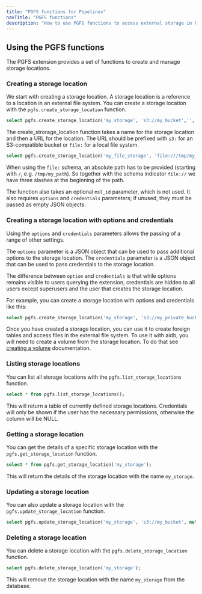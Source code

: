 ```yaml
---
title: "PGFS functions for Pipelines"
navTitle: "PGFS functions"
description: "How to use PGFS functions to access external storage in Pipelines."
---
```


## Using the PGFS functions

The PGFS extension provides a set of functions to create and manage storage locations.

### Creating a storage location

We start with creating a storage location. A storage location is a reference to a location in an external file system. You can create a storage location with the `pgfs.create_storage_location` function.

```sql
select pgfs.create_storage_location('my_storage', 's3://my_bucket','','{}'::JSONB,'{}'::JSONB);
```

The create_strorage_location function takes a name for the storage location and then a URL for the location. The URL should be prefixed with `s3:` for an S3-compatible bucket or `file:` for a local file system.


```sql
select pgfs.create_storage_location('my_file_storage', 'file:///tmp/my_path',  NULL,  '{}'::json,    '{}'::json );
```

When using the `file:` schema, an absolute path has to be provided (starting with `/`, e.g. `/tmp/my_path`). So together with the schema indicator `file://` we have three slashes at the beginning of the path.

The function also takes an optional `msl_id` parameter, which is not used. It also requires `options` and `credentials` parameters; if unused, they must be passed as empty JSON objects.

### Creating a storage location with options and credentials

Using the `options` and `credentials` parameters allows the passing of a range of other settings.

The `options` parameter is a JSON object that can be used to pass additional options to the storage location.
The `credentials` parameter is a JSON object that can be used to pass credentials to the storage location.

The difference between `option` and `credentials` is that while options remains visible to users querying the extension, credentials are hidden to all users except superusers and the user that creates the storage location.

For example, you can create a storage location with options and credentials like this:

```sql
select pgfs.create_storage_location('my_storage', 's3://my_private_bucket', null, '{"region": "eu-west"}'::JSONB, '{"access_key_id": "youraccesskeyid", "secret_access_key":"yoursecretaccesskey"}'::JSONB);
```

Once you have created a storage location, you can use it to create foreign tables and access files in the external file system. To use it with aidb, you will need to create a volume from the storage location. To do that see [creating a volume](../retrievers/usage#creating-a-new-volume) documentation.

### Listing storage locations

You can list all storage locations with the `pgfs.list_storage_locations` function.

```sql
select * from pgfs.list_storage_locations();
```

This will return a table of currently defined storage locations. Credentials will only be shown if the user has the necessary permissions, otherwise the column will be NULL.

### Getting a storage location

You can get the details of a specific storage location with the `pgfs.get_storage_location` function.

```sql
select * from pgfs.get_storage_location('my_storage');
```

This will return the details of the storage location with the name `my_storage`.

### Updating a storage location

You can also update a storage location with the `pgfs.update_storage_location` function.

```sql
select pgfs.update_storage_location('my_storage', 's3://my_bucket', null, '{"region": "eu-west"}'
```

### Deleting a storage location

You can delete a storage location with the `pgfs.delete_storage_location` function.

```sql
select pgfs.delete_storage_location('my_storage');
```

This will remove the storage location with the name `my_storage` from the database.

